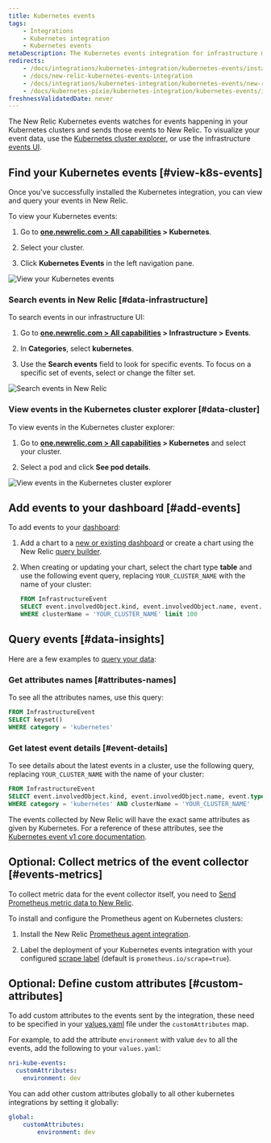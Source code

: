 ```yaml
---
title: Kubernetes events
tags:
    - Integrations
    - Kubernetes integration
    - Kubernetes events
metaDescription: The Kubernetes events integration for infrastructure monitoring watches for events happening in Kubernetes clusters and sends them to New Relic.
redirects:
    - /docs/integrations/kubernetes-integration/kubernetes-events/install-kubernetes-events-integration
    - /docs/new-relic-kubernetes-events-integration
    - /docs/integrations/kubernetes-integration/kubernetes-events/new-relic-kubernetes-events-integration
    - /docs/kubernetes-pixie/kubernetes-integration/kubernetes-events/install-kubernetes-events-integration
freshnessValidatedDate: never
---
```







The New Relic Kubernetes events watches for events happening in your Kubernetes clusters and sends those events to New Relic. To visualize your event data, use the [Kubernetes cluster explorer](/docs/integrations/kubernetes-integration/cluster-explorer/kubernetes-cluster-explorer), or use the infrastructure [events UI](/docs/infrastructure/new-relic-infrastructure/infrastructure-ui-pages/infrastructure-events-page-live-feed-every-config-change).


## Find your Kubernetes events [#view-k8s-events]

Once you've successfully installed the Kubernetes integration, you can view and query your events in New Relic. 

To view your Kubernetes events:

1. Go to <DNT>**[one.newrelic.com > All capabilities](https://one.newrelic.com/all-capabilities) > Kubernetes**</DNT>. 

2. Select your cluster.

3. Click <DNT>**Kubernetes Events**</DNT> in the left navigation pane.

<img
    title="View your Kubernetes events"
    alt="View your Kubernetes events"
    src={kubernetesViewEvents}
/>


### Search events in New Relic [#data-infrastructure]

To search events in our infrastructure UI:

1. Go to <DNT>**[one.newrelic.com > All capabilities](https://one.newrelic.com/all-capabilities) > Infrastructure > Events**</DNT>.

2. In <DNT>**Categories**</DNT>, select <DNT>**kubernetes**</DNT>.

3. Use the <DNT>**Search events**</DNT> field to look for specific events. To focus on a specific set of events, select or change the filter set. 

<img
    title="Search events in New Relic"
    alt="Search events in New Relic"
    src={kubernetesViewEventsCategories}
/>


### View events in the Kubernetes cluster explorer [#data-cluster]

To view events in the Kubernetes cluster explorer:

1. Go to <DNT>**[one.newrelic.com > All capabilities](https://one.newrelic.com/all-capabilities) > Kubernetes**</DNT> and select your cluster.

2. Select a pod and click <DNT>**See pod details**</DNT>.

<img
    title="View events in the Kubernetes cluster explorer"
    alt="View events in the Kubernetes cluster explorer"
    src={kubernetesSeePodDetails}
/>


## Add events to your dashboard [#add-events]

To add events to your [dashboard](/docs/dashboards/new-relic-one-dashboards/get-started/introduction-new-relic-one-dashboards):

1. Add a chart to a [new or existing dashboard](/docs/query-your-data/explore-query-data/dashboards/introduction-dashboards/) or create a chart using the New Relic [query builder](/docs/chart-builder/use-chart-builder/get-started/introduction-chart-builder).

2. When creating or updating your chart, select the chart type <DNT>**table**</DNT> and use the following event query, replacing `YOUR_CLUSTER_NAME` with the name of your cluster:

    ```sql
    FROM InfrastructureEvent
    SELECT event.involvedObject.kind, event.involvedObject.name, event.reason,event.message 
    WHERE clusterName = 'YOUR_CLUSTER_NAME' limit 100
    ```

## Query events [#data-insights]

Here are a few examples to [query your data](/docs/using-new-relic/data/understand-data/query-new-relic-data):

### Get attributes names [#attributes-names]

To see all the attributes names, use this query:

```sql
FROM InfrastructureEvent
SELECT keyset()
WHERE category = 'kubernetes'
```

### Get latest event details [#event-details]

To see details about the latest events in a cluster, use the following query, replacing `YOUR_CLUSTER_NAME` with the name of your cluster:

```sql
FROM InfrastructureEvent
SELECT event.involvedObject.kind, event.involvedObject.name, event.type, event.message, event.reason
WHERE category = 'kubernetes' AND clusterName = 'YOUR_CLUSTER_NAME'
```

The events collected by New Relic will have the exact same attributes as given by Kubernetes. For a reference of these attributes, see the [Kubernetes event v1 core documentation](https://kubernetes.io/docs/reference/generated/kubernetes-api/v1.19/#event-v1-core).


## Optional: Collect metrics of the event collector [#events-metrics]

To collect metric data for the event collector itself, you need to [Send Prometheus metric data to New Relic](/docs/infrastructure/prometheus-integrations/get-started/send-prometheus-metric-data-new-relic/). 

To install and configure the Prometheus agent on Kubernetes clusters:

1. Install the New Relic [Prometheus agent integration](/docs/infrastructure/prometheus-integrations/install-configure-prometheus-agent/install-prometheus-agent/).

2. Label the deployment of your Kubernetes events integration with your configured [scrape label](/docs/infrastructure/prometheus-integrations/install-configure-prometheus-agent/setup-prometheus-agent) (default is `prometheus.io/scrape=true`).

## Optional: Define custom attributes [#custom-attributes]

To add custom attributes to the events sent by the integration, these need to be specified in your
[values.yaml](https://github.com/newrelic/nri-kube-events/blob/main/charts/nri-kube-events/values.yaml) file under the `customAttributes` map.

For example, to add the attribute `environment` with value `dev` to all the events, add the following to your `values.yaml`:

```yml
nri-kube-events:
  customAttributes:
    environment: dev
```

You can add other custom attributes globally to all other kubernetes integrations by setting it globally:

```yml
global:
    customAttributes:
        environment: dev
```
